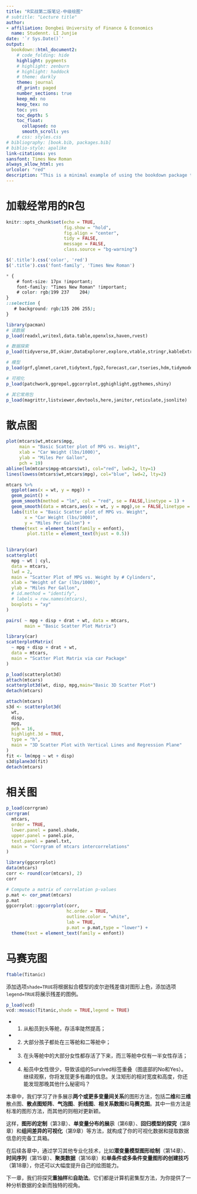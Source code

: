 ```yaml
--- 
title: "R实战第二版笔记-中级绘图"
# subtitle: "Lecture title"
author:
- affiliation: Dongbei University of Finance & Economics
  name: Studennt. LI Junjie
date: '`r Sys.Date()`'
output:
  bookdown::html_document2:
    # code_folding: hide
    highlight: pygments
    # highlight: zenburn
    # highlight: haddock
    # theme: darkly
    theme: journal
    df_print: paged	
    number_sections: true
    keep_md: no
    keep_tex: no
    toc: yes
    toc_depth: 5
    toc_float:
      collapsed: no
      smooth_scroll: yes
    # css: styles.css
# bibliography: [book.bib, packages.bib]
# biblio-style: apalike
link-citations: yes
sansfont: Times New Roman
always_allow_html: yes
urlcolor: "red"
description: "This is a minimal example of using the bookdown package to write a book. The output format for this example is bookdown::gitbook."
---
```


# 加载经常用的R包


```r
knitr::opts_chunk$set(echo = TRUE,
                      fig.show = "hold",
                      fig.align = "center",
                      tidy = FALSE,
                      message = FALSE,
                      class.source = "bg-warning")
```

```js
$('.title').css('color', 'red')
$('.title').css('font-family', 'Times New Roman')
```

```css
* {
    # font-size: 17px !important;
    font-family: "Times New Roman" !important;
    # color: rgb(199 237	204)
}
::selection {
   # background: rgb(135 206 255);
}
```

```r
library(pacman)
# 读数据
p_load(readxl,writexl,data.table,openxlsx,haven,rvest)
```

```r
# 数据探索
p_load(tidyverse,DT,skimr,DataExplorer,explore,vtable,stringr,kableExtra,lubridate)
```

```r
# 模型
p_load(grf,glmnet,caret,tidytext,fpp2,forecast,car,tseries,hdm,tidymodels,broom)
```

```r
# 可视化
p_load(patchwork,ggrepel,ggcorrplot,gghighlight,ggthemes,shiny)
```

```r
# 其它常用包
p_load(magrittr,listviewer,devtools,here,janitor,reticulate,jsonlite)
```

# 散点图

```r
plot(mtcars$wt,mtcars$mpg,
     main = "Basic Scatter plot of MPG vs. Weight",
     xlab = "Car Weight (lbs/1000)",
     ylab = "Miles Per Gallon",
     pch = 19)
abline(lm(mtcars$mpg~mtcars$wt), col="red", lwd=2, lty=1)
lines(lowess(mtcars$wt,mtcars$mpg), col="blue", lwd=2, lty=2)
```

```r
mtcars %>%
  ggplot(aes(x = wt, y = mpg)) +
  geom_point() +
  geom_smooth(method = "lm", col = "red", se = FALSE,linetype = 1) +
  geom_smooth(data = mtcars,aes(x = wt, y = mpg),se = FALSE,linetype = 2) +
  labs(title = "Basic Scatter plot of MPG vs. Weight",
       x = "Car Weight (lbs/1000)",
       y = "Miles Per Gallon") +
  theme(text = element_text(family = enfont),
        plot.title = element_text(hjust = 0.5))
  
```

```r
library(car)
scatterplot(
  mpg ~ wt | cyl,
  data = mtcars,
  lwd = 2,
  main = "Scatter Plot of MPG vs. Weight by # Cylinders",
  xlab = "Weight of Car (lbs/1000)",
  ylab = "Miles Per Gallon",
  # id.method = "identify",
  # labels = row.names(mtcars),
  boxplots = "xy"
)
```

```r
pairs( ~ mpg + disp + drat + wt, data = mtcars,
       main = "Basic Scatter Plot Matrix")
```

```r
library(car)
scatterplotMatrix(
  ~ mpg + disp + drat + wt,
  data = mtcars,
  main = "Scatter Plot Matrix via car Package"
)
```

```r
p_load(scatterplot3d)
attach(mtcars)
scatterplot3d(wt, disp, mpg,main="Basic 3D Scatter Plot")
detach(mtcars)
```

```r
attach(mtcars)
s3d <- scatterplot3d(
  wt,
  disp,
  mpg,
  pch = 16,
  highlight.3d = TRUE,
  type = "h",
  main = "3D Scatter Plot with Vertical Lines and Regression Plane"
)
fit <- lm(mpg ~ wt + disp)
s3d$plane3d(fit)
detach(mtcars)
```

# 相关图

```r
p_load(corrgram)
corrgram(
  mtcars,
  order = TRUE,
  lower.panel = panel.shade,
  upper.panel = panel.pie,
  text.panel = panel.txt,
  main = "Corrgram of mtcars intercorrelations"
)
```

```r
library(ggcorrplot)
data(mtcars)
corr <- round(cor(mtcars), 2)
corr

# Compute a matrix of correlation p-values
p.mat <- cor_pmat(mtcars)
p.mat
ggcorrplot::ggcorrplot(corr,
                       hc.order = TRUE,
                       outline.color = "white",
                       lab = TRUE,
                       p.mat = p.mat,type = "lower") +
  theme(text = element_text(family = enfont))
```

# 马赛克图

```r
ftable(Titanic)
```

添加选项`shade=TRUE`将根据拟合模型的皮尔逊残差值对图形上色，添加选项`legend=TRUE`将展示残差的图例。

```r
p_load(vcd)
vcd::mosaic(Titanic,shade = TRUE,legend = TRUE)
```

- (1) 从船员到头等舱，存活率陡然提高；
- (2) 大部分孩子都处在三等舱和二等舱中；
- (3) 在头等舱中的大部分女性都存活了下来，而三等舱中仅有一半女性存活； 
- (4) 船员中女性很少，导致该组的Survived标签重叠（图底部的No和Yes）。
继续观察，你将发现更多有趣的信息。关注矩形的相对宽度和高度，你还能发现那晚其他什么秘密吗？

本章中，我们学习了许多展示**两个或更多变量间关系**的图形方法，包括**二维**和**三维**散点图、**散点图矩阵**、**气泡图**、**折线图**、**相关系数图**和**马赛克图**。其中一些方法是标准的图形方法，而其他的则相对更新颖。

这样，**图形的定制**（第3章）、**单变量分布的展示**（第6章）、**回归模型的探究**（第8章）和**组间差异的可视化**（第9章）等方法，就构成了你的可视化数据和提取数据信息的完备工具箱。

在后续各章中，通过学习其他专业化技术，比如**潜变量模型图形绘制**（第14章）、**时间序列**（第15章）、**聚类数据**（第16章）和**单条件或多条件变量图形的创建技巧**（第18章），你还可以大幅度提升自己的绘图能力。

下一章，我们将探究**重抽样**和**自助法**。它们都是计算机密集型方法，为你提供了一种分析数据的全新而独特的视角。














